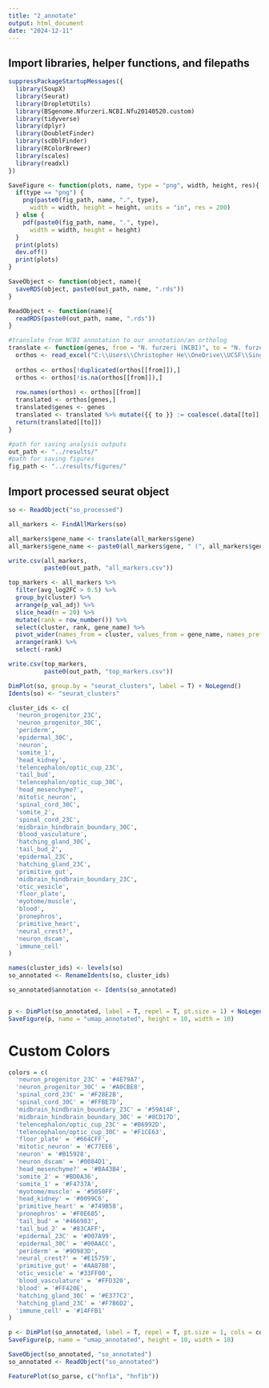 ```yaml
---
title: "2_annotate"
output: html_document
date: "2024-12-11"
---
```


## Import libraries, helper functions, and filepaths

```r
suppressPackageStartupMessages({
  library(SoupX)
  library(Seurat)
  library(DropletUtils)
  library(BSgenome.Nfurzeri.NCBI.Nfu20140520.custom)
  library(tidyverse)
  library(dplyr)
  library(DoubletFinder)
  library(scDblFinder)
  library(RColorBrewer)
  library(scales)
  library(readxl)
})
```

```r
SaveFigure <- function(plots, name, type = "png", width, height, res){
  if(type == "png") {
    png(paste0(fig_path, name, ".", type),
      width = width, height = height, units = "in", res = 200)
  } else {
    pdf(paste0(fig_path, name, ".", type),
      width = width, height = height)
  }
  print(plots)
  dev.off()
  print(plots)
}

SaveObject <- function(object, name){
  saveRDS(object, paste0(out_path, name, ".rds"))
}

ReadObject <- function(name){
  readRDS(paste0(out_path, name, ".rds"))
}

#translate from NCBI annotation to our annotation/an ortholog
translate <- function(genes, from = "N. furzeri (NCBI)", to = "N. furzeri Final Symbol") {
  orthos <- read_excel("C:\\Users\\Christopher He\\OneDrive\\UCSF\\Singh Lab\\gene_ortholog_translation_data.xlsx")
  
  orthos <- orthos[!duplicated(orthos[[from]]),]
  orthos <- orthos[!is.na(orthos[[from]]),]
  
  row.names(orthos) <- orthos[[from]]
  translated <- orthos[genes,]
  translated$genes <- genes
  translated <- translated %>% mutate({{ to }} := coalesce(.data[[to]], genes))
  return(translated[[to]])
}
```

```r
#path for saving analysis outputs
out_path <- "../results/"
#path for saving figures
fig_path <- "../results/figures/"
```

## Import processed seurat object

```r
so <- ReadObject("so_processed")
```

```r
all_markers <- FindAllMarkers(so)
```
```r
all_markers$gene_name <- translate(all_markers$gene)
all_markers$gene_name <- paste0(all_markers$gene, " (", all_markers$gene_name, ")")

write.csv(all_markers,
          paste0(out_path, "all_markers.csv"))

```

```r
top_markers <- all_markers %>%
  filter(avg_log2FC > 0.5) %>%
  group_by(cluster) %>%
  arrange(p_val_adj) %>%
  slice_head(n = 20) %>%
  mutate(rank = row_number()) %>%
  select(cluster, rank, gene_name) %>%
  pivot_wider(names_from = cluster, values_from = gene_name, names_prefix = "Cluster_", values_fill = list(gene_name = "")) %>%
  arrange(rank) %>%
  select(-rank)

write.csv(top_markers,
          paste0(out_path, "top_markers.csv"))


```

```r
DimPlot(so, group.by = "seurat_clusters", label = T) + NoLegend()
Idents(so) <- "seurat_clusters"
```

```r
cluster_ids <- c(
  'neuron_progenitor_23C',
  'neuron_progenitor_30C',
  'periderm',
  'epidermal_30C',
  'neuron',
  'somite_1',
  'head_kidney',
  'telencephalon/optic_cup_23C',
  'tail_bud',
  'telencephalon/optic_cup_30C',
  'head_mesenchyme?',
  'mitotic_neuron',
  'spinal_cord_30C',
  'somite_2',
  'spinal_cord_23C',
  'midbrain_hindbrain_boundary_30C',
  'blood_vasculature',
  'hatching_gland_30C',
  'tail_bud_2',
  'epidermal_23C',
  'hatching_gland_23C',
  'primitive_gut',
  'midbrain_hindbrain_boundary_23C',
  'otic_vesicle',
  'floor_plate',
  'myotome/muscle',
  'blood',
  'pronephros',
  'primitive_heart',
  'neural_crest?',
  'neuron_dscam',
  'immune_cell'
)

names(cluster_ids) <- levels(so)
so_annotated <- RenameIdents(so, cluster_ids)

so_annotated$annotation <- Idents(so_annotated)


p <- DimPlot(so_annotated, label = T, repel = T, pt.size = 1) + NoLegend()
SaveFigure(p, name = "umap_annotated", height = 10, width = 10)

```
# Custom Colors
```r
colors = c(
  'neuron_progenitor_23C' = '#4E79A7',
  'neuron_progenitor_30C' = '#A0CBE8',
  'spinal_cord_23C' = '#F28E2B',
  'spinal_cord_30C' = '#FFBE7D',
  'midbrain_hindbrain_boundary_23C' = '#59A14F',
  'midbrain_hindbrain_boundary_30C' = '#8CD17D',
  'telencephalon/optic_cup_23C' = '#B6992D',
  'telencephalon/optic_cup_30C' = '#F1CE63',
  'floor_plate' = '#664CFF',
  'mitotic_neuron' = '#C77EE6',
  'neuron' = '#B15928',
  'neuron_dscam' = '#0084D1',
  'head_mesenchyme?' = '#BA43B4',
  'somite_2' = '#BD0A36',
  'somite_1' = '#F4737A',
  'myotome/muscle' = '#5050FF',
  'head_kidney' = '#0099C6',
  'primitive_heart' = '#749B58',
  'pronephros' = '#F0E685',
  'tail_bud' = '#466983',
  'tail_bud_2' = '#83CAFF',
  'epidermal_23C' = '#007A99',
  'epidermal_30C' = '#00AACC',
  'periderm' = '#9D983D',
  'neural_crest?' = '#E15759',
  'primitive_gut' = '#AA8780',
  'otic_vesicle' = '#33FF00',
  'blood_vasculature' = '#FFD320',
  'blood' = '#FF420E',
  'hatching_gland_30C' = '#E377C2',
  'hatching_gland_23C' = '#F7B6D2',
  'immune_cell' = '#14FFB1'
)

p <- DimPlot(so_annotated, label = T, repel = T, pt.size = 1, cols = colors) + NoLegend()
SaveFigure(p, name = "umap_annotated", height = 10, width = 10)

```
```r
SaveObject(so_annotated, "so_annotated")
so_annotated <- ReadObject("so_annotated")

```

```r
FeaturePlot(so_parse, c("hnf1a", "hnf1b"))
```

